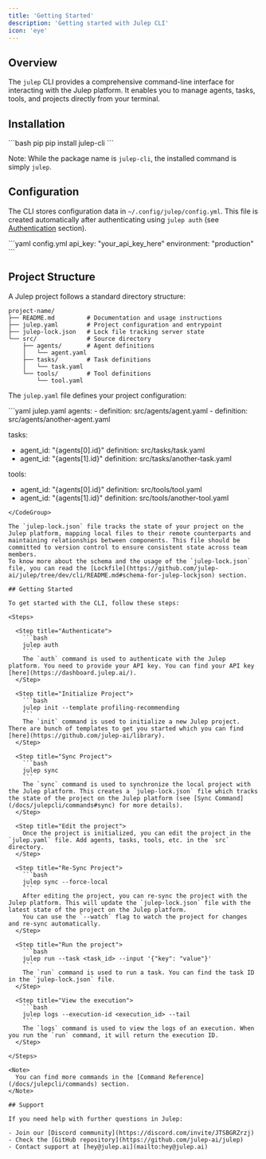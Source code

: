 ```yaml
---
title: 'Getting Started'
description: 'Getting started with Julep CLI'
icon: 'eye'
---
```


## Overview

The `julep` CLI provides a comprehensive command-line interface for interacting with the Julep platform. It enables you to manage agents, tasks, tools, and projects directly from your terminal.

## Installation

<CodeGroup>
  ```bash pip
  pip install julep-cli
  ```
</CodeGroup>

Note: While the package name is `julep-cli`, the installed command is simply `julep`.

## Configuration

The CLI stores configuration data in `~/.config/julep/config.yml`. This file is created automatically after authenticating using `julep auth` (see [Authentication](/docs/julepcli/commands#authentication) section).

<CodeGroup>
```yaml config.yml
api_key: "your_api_key_here"
environment: "production"
```
</CodeGroup>

## Project Structure

A Julep project follows a standard directory structure:

```plaintext
project-name/
├── README.md         # Documentation and usage instructions
├── julep.yaml        # Project configuration and entrypoint
├── julep-lock.json   # Lock file tracking server state
└── src/              # Source directory
    ├── agents/       # Agent definitions
    │   └── agent.yaml
    ├── tasks/        # Task definitions
    │   └── task.yaml
    └── tools/        # Tool definitions
        └── tool.yaml
```

The `julep.yaml` file defines your project configuration:

<CodeGroup>
```yaml julep.yaml
agents:
- definition: src/agents/agent.yaml
- definition: src/agents/another-agent.yaml

tasks:
- agent_id: "{agents[0].id}"
  definition: src/tasks/task.yaml
- agent_id: "{agents[1].id}"
  definition: src/tasks/another-task.yaml

tools:
- agent_id: "{agents[0].id}"
  definition: src/tools/tool.yaml
- agent_id: "{agents[1].id}"
  definition: src/tools/another-tool.yaml
```
</CodeGroup>

The `julep-lock.json` file tracks the state of your project on the Julep platform, mapping local files to their remote counterparts and maintaining relationships between components. This file should be committed to version control to ensure consistent state across team members.
To know more about the schema and the usage of the `julep-lock.json` file, you can read the [Lockfile](https://github.com/julep-ai/julep/tree/dev/cli/README.md#schema-for-julep-lockjson) section.

## Getting Started

To get started with the CLI, follow these steps:

<Steps>

  <Step title="Authenticate">
    ```bash
    julep auth
    ```
    The `auth` command is used to authenticate with the Julep platform. You need to provide your API key. You can find your API key [here](https://dashboard.julep.ai/).
  </Step>

  <Step title="Initialize Project">
    ```bash
    julep init --template profiling-recommending
    ```
    The `init` command is used to initialize a new Julep project. There are bunch of templates to get you started which you can find [here](https://github.com/julep-ai/library).
  </Step>

  <Step title="Sync Project">
    ```bash
    julep sync
    ```
    The `sync` command is used to synchronize the local project with the Julep platform. This creates a `julep-lock.json` file which tracks the state of the project on the Julep platform (see [Sync Command](/docs/julepcli/commands#sync) for more details).
  </Step>

  <Step title="Edit the project">
    Once the project is initialized, you can edit the project in the `julep.yaml` file. Add agents, tasks, tools, etc. in the `src` directory.
  </Step>

  <Step title="Re-Sync Project">
    ```bash
    julep sync --force-local
    ```
    After editing the project, you can re-sync the project with the Julep platform. This will update the `julep-lock.json` file with the latest state of the project on the Julep platform.
    You can use the `--watch` flag to watch the project for changes and re-sync automatically.
  </Step>

  <Step title="Run the project">
    ```bash
    julep run --task <task_id> --input '{"key": "value"}'
    ```
    The `run` command is used to run a task. You can find the task ID in the `julep-lock.json` file.
  </Step>

  <Step title="View the execution">
    ```bash
    julep logs --execution-id <execution_id> --tail
    ```
    The `logs` command is used to view the logs of an execution. When you run the `run` command, it will return the execution ID.
  </Step>

</Steps>

<Note>
  You can find more commands in the [Command Reference](/docs/julepcli/commands) section.
</Note>

## Support

If you need help with further questions in Julep:

- Join our [Discord community](https://discord.com/invite/JTSBGRZrzj)
- Check the [GitHub repository](https://github.com/julep-ai/julep)
- Contact support at [hey@julep.ai](mailto:hey@julep.ai)

